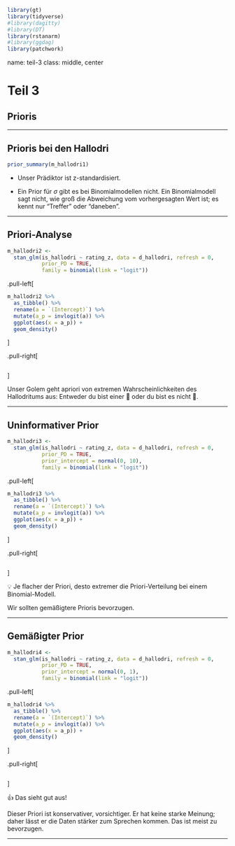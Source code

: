 
```r
library(gt)
library(tidyverse)
#library(dagitty)
#library(DT)
library(rstanarm)
#library(ggdag)
library(patchwork)
```






name: teil-3
class: middle, center



# Teil 3

## Prioris

---




## Prioris bei den Hallodri


```r
prior_summary(m_hallodri1)
```


- Unser Prädiktor ist z-standardisiert.

- Ein Prior für $\sigma$ gibt es bei Binomialmodellen nicht. Ein Binomialmodell sagt nicht, wie groß die Abweichung vom vorhergesagten Wert ist; es kennt nur "Treffer" oder "daneben".

---

## Priori-Analyse


```r
m_hallodri2 <-
  stan_glm(is_hallodri ~ rating_z, data = d_hallodri, refresh = 0,
           prior_PD = TRUE,
           family = binomial(link = "logit"))
```


.pull-left[

```r
m_hallodri2 %>% 
  as_tibble() %>% 
  rename(a = `(Intercept)`) %>% 
  mutate(a_p = invlogit(a)) %>% 
  ggplot(aes(x = a_p)) +
  geom_density()
```

]

.pull-right[

```r

```


]

Unser Golem geht apriori von extremen Wahrscheinlichkeiten des Hallodritums aus: 
Entweder du bist einer 🏩 oder du bist es nicht 🧐.


---

## Uninformativer Prior



```r
m_hallodri3 <-
  stan_glm(is_hallodri ~ rating_z, data = d_hallodri, refresh = 0,
           prior_PD = TRUE,
           prior_intercept = normal(0, 10),
           family = binomial(link = "logit"))
```




.pull-left[

```r
m_hallodri3 %>% 
  as_tibble() %>% 
  rename(a = `(Intercept)`) %>% 
  mutate(a_p = invlogit(a)) %>% 
  ggplot(aes(x = a_p)) +
  geom_density()
```

]

.pull-right[

```r

```


]

💡 Je flacher der Priori, 
desto extremer die Priori-Verteilung bei einem Binomial-Modell.

Wir sollten gemäßigtere Prioris bevorzugen.

---

## Gemäßigter Prior




```r
m_hallodri4 <-
  stan_glm(is_hallodri ~ rating_z, data = d_hallodri, refresh = 0,
           prior_PD = TRUE,
           prior_intercept = normal(0, 1),
           family = binomial(link = "logit"))
```




.pull-left[

```r
m_hallodri4 %>% 
  as_tibble() %>% 
  rename(a = `(Intercept)`) %>% 
  mutate(a_p = invlogit(a)) %>% 
  ggplot(aes(x = a_p)) +
  geom_density()
```

]

.pull-right[

```r

```


]


👍 Das sieht gut aus!

Dieser Priori ist konservativer, vorsichtiger. 
Er hat keine starke Meinung; 
daher lässt er die Daten stärker zum Sprechen kommen.
Das ist meist zu bevorzugen.









---


